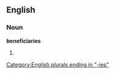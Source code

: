 ==English==

===Noun===
'''beneficiaries'''

# {{plural of|[[beneficiary]]}}

[[Category:English plurals ending in "-ies"]]